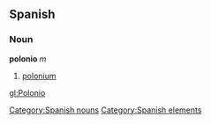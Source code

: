 == Spanish == {{wikipediaAlt|polonium}}
=== Noun ===
'''polonio''' ''m''
# [[polonium]]

[[Category:Spanish nouns]]
[[Category:Spanish elements]]

[[gl:Polonio]]